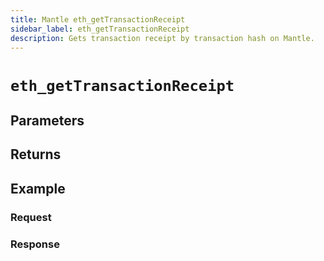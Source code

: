 ```yaml
---
title: Mantle eth_getTransactionReceipt
sidebar_label: eth_getTransactionReceipt
description: Gets transaction receipt by transaction hash on Mantle.
---
```




# `eth_getTransactionReceipt`

<Description />

## Parameters


<Params />

## Returns


<Returns />

## Example


<Example />

### Request


<Request />

### Response


<Response />

